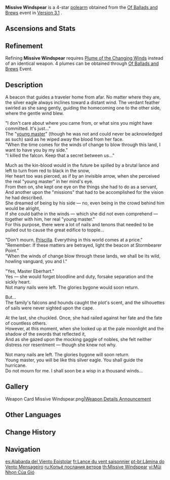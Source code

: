 {{Weapon Infobox
|id             = 
|image          = <gallery>
Weapon Missive Windspear.png|Base
Weapon Missive Windspear 2nd.png|2nd Ascension
</gallery>
|type           = Polearm
|quality        = 4
|base_atk       = 42
|2nd_stat_type  = ATK
|2nd_stat       = 9%
|series         = 
|releaseDate    = 2022-09-29
|obtain         = Events
|event_name     = [[Of Ballads and Brews]]
|passive        = The Wind Unattained
|effect         = Within 10s after an [[Elemental Reaction]] is triggered, [[ATK]] is increased by (var1)% and Elemental Mastery is increased by (var2).
|eff_rank1_var1 = 12
|eff_rank2_var1 = 15
|eff_rank3_var1 = 18
|eff_rank4_var1 = 21
|eff_rank5_var1 = 24
|eff_rank1_var2 = 48
|eff_rank2_var2 = 60
|eff_rank3_var2 = 72
|eff_rank4_var2 = 84
|eff_rank5_var2 = 96
|eff_att1       = ATK
|eff_att2       = Elemental Mastery
}}
{{Description|A beacon that shows the direction of the wind. Not every idyll carried on the breeze remains a gentle thing...}}
'''Missive Windspear''' is a 4-star [[polearm]] obtained from the [[Of Ballads and Brews]] event in [[Version 3.1]] .

==Ascensions and Stats==
{{Weapon Ascensions and Stats
|ascendMat1 = Boreal Wolf's Milk Tooth
|ascendMat2 = Boreal Wolf's Cracked Tooth
|ascendMat3 = Boreal Wolf's Broken Fang
|ascendMat4 = Boreal Wolf's Nostalgia
|bossMat1   = Gloomy Statuette
|bossMat2   = Dark Statuette
|bossMat3   = Deathly Statuette
|commonMat1 = Slime Condensate
|commonMat2 = Slime Secretions
|commonMat3 = Slime Concentrate
}}

==Refinement==
Refining '''Missive Windspear''' requires [[Plume of the Changing Winds]] instead of an identical weapon. 4 plumes can be obtained through [[Of Ballads and Brews]] Event.

==Description==
A beacon that guides a traveler home from afar. No matter where they are, the silver eagle always inclines toward a distant wind. The verdant feather swirled as she sang gently, guiding the homecoming one to the other side, where the gentle wind blew.

"I don't care about where you came from, or what sins you might have committed. It's just..."<br />
The "[[Eberhart|young master]]" (though he was not and could never be acknowledged as such) said as he wiped away the blood from her face.<br />
"When the time comes for the winds of change to blow through this land, I want to have you by my side."<br />
"I killed the falcon. Keep that a secret between us..."

Much as the kin-blood would in the future be spilled by a brutal lance and left to turn from red to black in the snow,<br />
Her heart too was pierced, as if by an invisible arrow, when she perceived the real "young master" in her mind's eye.<br />
From then on, she kept one eye on the things she had to do as a servant,<br />
And another upon the "missions" that had to be accomplished for the vision he had described.<br />
She dreamed of being by his side — no, even being in the crowd behind him would be alright,<br />
If she could bathe in the winds — which she did not even comprehend — together with him, her real "young master."<br />
For this purpose, there were a lot of nails and tenons that needed to be pulled out to cause the great edifice to topple...

"Don't mourn, [[Priscilla]]. Everything in this world comes at a price."<br />
"Remember: If these matters are betrayed, light the beacon at Stormbearer Point."<br />
"When the winds of change blow through these lands, we shall be its wild, howling vanguard, you and I."

"Yes, Master Eberhart."<br />
Yes — she would forget bloodline and duty, forsake separation and the sickly heart.<br />
Not many nails were left. The glories bygone would soon return.

But...<br />
The family's falcons and hounds caught the plot's scent, and the silhouettes of sails were never sighted upon the cape.

At the last, she chuckled. Once, she had railed against her fate and the fate of countless others.<br />
However, at this moment, when she looked up at the pale moonlight and the shadow of the swords that reflected it,<br />
And as she gazed upon the mocking gaggle of nobles, she felt neither distress nor resentment — though she knew not why.

Not many nails are left. The glories bygone will soon return.<br />
Young master, you will be like this silver eagle. You shall guide the hurricane.<br />
Do not mourn for me. I shall soon be a wisp in a thousand winds...
<!---
==Lore==
--->
==Gallery==
<gallery hideaddbutton="true" captionalign="center">
<!-- Weapon Missive Windspear 3D.png|Full Weapon -->
<!-- Weapon Missive Windspear 2nd 3D.png|2nd Ascension Phase Full Weapon -->
Weapon Card Missive Windspear.png|[https://twitter.com/GenshinImpact/status/1573885004446199808 Weapon Details Announcement]
<!-- Weapon Missive Windspear Wish.png|Multi-Wish Artwork -->
</gallery>
<!--
==Trivia==
<!-- Example: "<character> is seen wielding this weapon in their official artwork." -->

==Other Languages==
{{Flex|
===Weapon===
{{Other Languages
|en      = Missive Windspear
|zhs     = 风信之锋
|zhs_rm  = Fēngxìn zhī Fēng
|zht     = 風信之鋒
|zht_rm  = Fēngxìn zhī Fēng
|zh_tl   = 
|ja      = 風信の矛
|ja_rm   = Fuushin no Hoko
|ja_tl   = 
|ko      = 날카로운 바람의 서신
|ko_rm   = Nalkaroun Baram-ui Seosin
|ko_tl   = Sharp Wind's Letter
|es      = Alabarda del Viento Epistolar
|es_tl   = Halberd of the Epistolary Wind
|fr      = Lance du vent saisonnier
|fr_tl   = Spear of the Seasonal Wind
|ru      = Копьё послания ветров
|ru_tl   = Spear of Winds' Messages
|th      = Missive Windspear
|vi      = Mũi Nhọn Của Gió
|vi_tl   = 
|de      = Spitze der klingenden Winde
|de_tl   = Tip of the Ringing Wind
|id      = Missive Windspear
|pt      = Lâmina do Vento Mensageiro
|pt_tl   = 
|tr      = Habercinin Rüzgar Mızrağı
|tr_tl   = 
|it      = Missiva del vento
|it_tl   = Missive of the Wind
}}
|
===Passive===
{{Other Languages
|en      = The Wind Unattained
|zhs     = 不至之风
|zhs_rm  = Bùzhì zhī Fēng
|zht     = 不至之風
|zht_rm  = Bùzhì zhī Fēng
|zh_tl   = 
|ja      = 訪れぬ風
|ja_rm   = Otozurenu Kaze
|ja_tl   = 
|ko      = 오지 않는 바람
|ko_tl   = A Wind That Doesn't Come
|es      = Viento inalcanzable
|es_tl   = Unattainable Wind
|fr      = Vent de nulle part
|fr_tl   = Wind from Nowhere
|ru      = Недошедший ветер
|ru_tl   = Wind That Didn't Arrive
|th      = The Wind Unattained
|vi      = Ngọn Gió Không Đến
|vi_tl   = 
|de      = Nicht ankommender Wind
|de_tl   = 
|id      = The Wind Unattained
|pt      = Vento Inalcançável
|pt_tl   = 
|tr      = Rüzgarın Özgürlüğü
|tr_tl   = 
|it      = Vento irrealizzato
|it_tl   = 
}}
}}

==Change History==
{{Change History|3.1}}

==Navigation==
<!--{{Weapons by Series Navbox|series=<!-- Series name}} -->
{{Weapon Navbox|Polearms}}

[[es:Alabarda del Viento Epistolar]]
[[fr:Lance du vent saisonnier]]
[[pt-br:Lâmina do Vento Mensageiro]]
[[ru:Копьё послания ветров]]
[[th:Missive Windspear]]
[[vi:Mũi Nhọn Của Gió]]